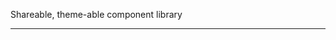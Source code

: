 

<Meta title="Docs/README" />

<Title>
  <LogoSvg /> <strong>{packageInfo.config.title}</strong>{' '}
  <SmartLink href="https://npmjs.com/@newhighsco/chipset" target="_blank">
    <Image
      src="https://img.shields.io/npm/v/@newhighsco/chipset.svg"
      alt="NPM version"
    />
  </SmartLink>{' '}
  <SmartLink href="https://github.com/newhighsco/chipset" target="_blank">
    <Image
      src="https://img.shields.io/github/stars/newhighsco/chipset?style=social"
      alt="Github"
    />
  </SmartLink>
</Title>

Shareable, theme-able component library

---

<p>
  <CreditLockup />
</p>
